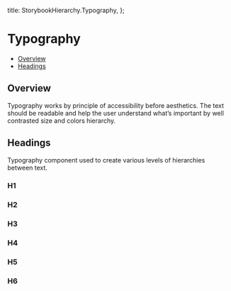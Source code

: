 
  title: StorybookHierarchy.Typography,
};


<Meta title={meta.title} />

# Typography

- [Overview](#overview)
- [Headings](#headings)

## Overview

Typography works by principle of accessibility before aesthetics. The text should be readable and help the user
understand what’s important by well contrasted size and colors hierarchy.

## Headings

Typography component used to create various levels of hierarchies between text.

### H1

<Typeset
  fontSizes={[defaultTheme.typography.h1.fontSize]}
  fontWeight={defaultTheme.typography.h1.fontWeight}
  sampleText={SampleText}
  fontFamily={defaultTheme.typography.h1.fontFamily}
/>

### H2

<Typeset
  fontSizes={[defaultTheme.typography.h2.fontSize]}
  fontWeight={defaultTheme.typography.h2.fontWeight}
  sampleText={SampleText}
  fontFamily={defaultTheme.typography.h2.fontFamily}
/>

### H3

<Typeset
  fontSizes={[defaultTheme.typography.h3.fontSize]}
  fontWeight={defaultTheme.typography.h3.fontWeight}
  sampleText={SampleText}
  fontFamily={defaultTheme.typography.h3.fontFamily}
/>

### H4

<Typeset
  fontSizes={[defaultTheme.typography.h4.fontSize]}
  fontWeight={defaultTheme.typography.h4.fontWeight}
  sampleText={SampleText}
  fontFamily={defaultTheme.typography.h4.fontFamily}
/>

### H5

<Typeset
  fontSizes={[defaultTheme.typography.h5.fontSize]}
  fontWeight={defaultTheme.typography.h5.fontWeight}
  sampleText={SampleText}
  fontFamily={defaultTheme.typography.h5.fontFamily}
/>

### H6

<Typeset
  fontSizes={[defaultTheme.typography.h6.fontSize]}
  fontWeight={defaultTheme.typography.h6.fontWeight}
  sampleText={SampleText}
  fontFamily={defaultTheme.typography.h6.fontFamily}
/>
